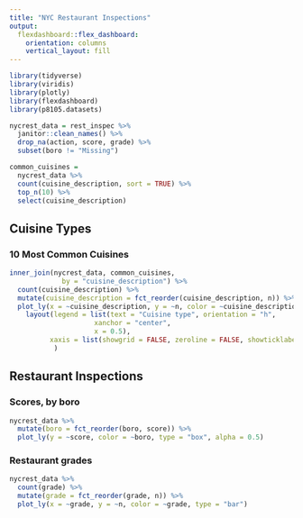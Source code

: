 ```yaml
---
title: "NYC Restaurant Inspections"
output: 
  flexdashboard::flex_dashboard:
    orientation: columns
    vertical_layout: fill
---
```


```r
library(tidyverse)
library(viridis)
library(plotly)
library(flexdashboard)
library(p8105.datasets)

nycrest_data = rest_inspec %>% 
  janitor::clean_names() %>% 
  drop_na(action, score, grade) %>% 
  subset(boro != "Missing")

common_cuisines =
  nycrest_data %>% 
  count(cuisine_description, sort = TRUE) %>% 
  top_n(10) %>% 
  select(cuisine_description)
```

Cuisine Types {data-width=650}
-----------------------------------------------------------------------

### 10 Most Common Cuisines
```r
inner_join(nycrest_data, common_cuisines,
             by = "cuisine_description") %>% 
  count(cuisine_description) %>% 
  mutate(cuisine_description = fct_reorder(cuisine_description, n)) %>% 
  plot_ly(x = ~cuisine_description, y = ~n, color = ~cuisine_description, type = "bar") %>% 
    layout(legend = list(text = "Cuisine type", orientation = "h",
                     xanchor = "center",
                     x = 0.5),
          xaxis = list(showgrid = FALSE, zeroline = FALSE, showticklabels = FALSE)
           )
```

Restaurant Inspections {data-width=350}
-----------------------------------------------------------------------

### Scores, by boro
```r
nycrest_data %>% 
  mutate(boro = fct_reorder(boro, score)) %>% 
  plot_ly(y = ~score, color = ~boro, type = "box", alpha = 0.5)
```

###  Restaurant grades
```r
nycrest_data %>% 
  count(grade) %>% 
  mutate(grade = fct_reorder(grade, n)) %>% 
  plot_ly(x = ~grade, y = ~n, color = ~grade, type = "bar")
```